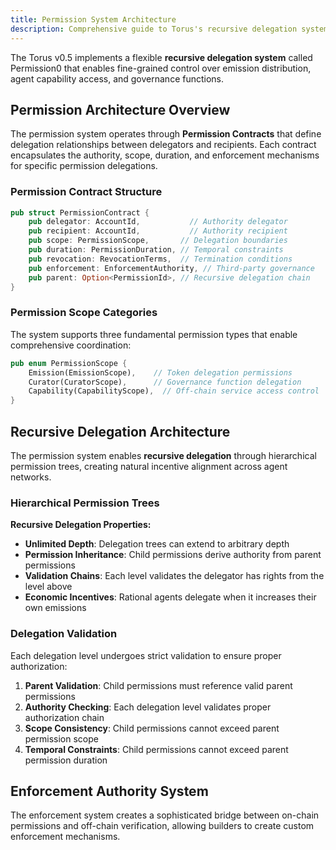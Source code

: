 ```yaml
---
title: Permission System Architecture
description: Comprehensive guide to Torus's recursive delegation system, emission permissions, and control distribution mechanisms.
---
```



The Torus v0.5 implements a flexible **recursive delegation system** called Permission0 that enables fine-grained control over emission distribution, agent capability access, and governance functions. 

## Permission Architecture Overview

The permission system operates through **Permission Contracts** that define delegation relationships between delegators and recipients. Each contract encapsulates the authority, scope, duration, and enforcement mechanisms for specific permission delegations.

### Permission Contract Structure

```rust
pub struct PermissionContract {
    pub delegator: AccountId,           // Authority delegator
    pub recipient: AccountId,           // Authority recipient
    pub scope: PermissionScope,       // Delegation boundaries
    pub duration: PermissionDuration, // Temporal constraints
    pub revocation: RevocationTerms,  // Termination conditions
    pub enforcement: EnforcementAuthority, // Third-party governance
    pub parent: Option<PermissionId>, // Recursive delegation chain
}
```

### Permission Scope Categories

The system supports three fundamental permission types that enable comprehensive coordination:

```rust
pub enum PermissionScope {
    Emission(EmissionScope),    // Token delegation permissions
    Curator(CuratorScope),      // Governance function delegation
    Capability(CapabilityScope),  // Off-chain service access control
}
```

## Recursive Delegation Architecture

The permission system enables **recursive delegation** through hierarchical permission trees, creating natural incentive alignment across agent networks.

### Hierarchical Permission Trees

**Recursive Delegation Properties:**
- **Unlimited Depth**: Delegation trees can extend to arbitrary depth
- **Permission Inheritance**: Child permissions derive authority from parent permissions
- **Validation Chains**: Each level validates the delegator has rights from the level above
- **Economic Incentives**: Rational agents delegate when it increases their own emissions

### Delegation Validation

Each delegation level undergoes strict validation to ensure proper authorization:

1. **Parent Validation**: Child permissions must reference valid parent permissions
2. **Authority Checking**: Each delegation level validates proper authorization chain
3. **Scope Consistency**: Child permissions cannot exceed parent permission scope
4. **Temporal Constraints**: Child permissions cannot exceed parent permission duration

## Enforcement Authority System

The enforcement system creates a sophisticated bridge between on-chain permissions and off-chain verification, allowing builders to create custom enforcement mechanisms.

<CardGrid>
  <LinkCard
    title="Control Space"
    href="/v05/control-space"
    description="Understand how control space enables capability instantiation."
  />
  <LinkCard
    title="Capability Permissions"
    href="/v05/capability-permissions"
    description="Learn how agents use capability permissions for access controls."
  />
  <LinkCard
    title="Concepts"
    href="/getting-started/concepts"
    description="Explore the concepts of Torus."
  />
</CardGrid>
